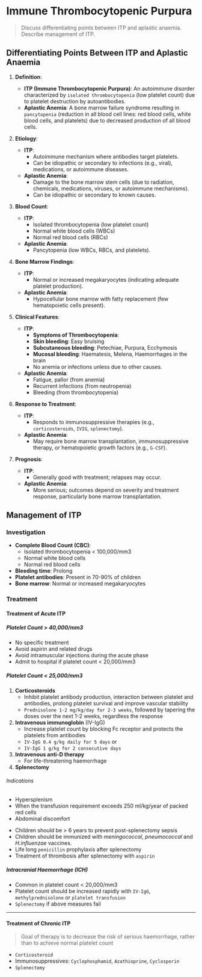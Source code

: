 # Immune Thrombocytopenic Purpura

> Discuss differentiating points between ITP and aplastic anaemia. Describe management of ITP.

## Differentiating Points Between ITP and Aplastic Anaemia

1. **Definition**:

   - **ITP (Immune Thrombocytopenic Purpura)**: An autoimmune disorder characterized by `isolated thrombocytopenia` (low platelet count) due to platelet destruction by autoantibodies.
   - **Aplastic Anemia**: A bone marrow failure syndrome resulting in `pancytopenia` (reduction in all blood cell lines: red blood cells, white blood cells, and platelets) due to decreased production of all blood cells.

2. **Etiology**:

   - **ITP**:
     - Autoimmune mechanism where antibodies target platelets.
     - Can be idiopathic or secondary to infections (e.g., viral), medications, or autoimmune diseases.
   - **Aplastic Anemia**:
     - Damage to the bone marrow stem cells (due to radiation, chemicals, medications, viruses, or autoimmune mechanisms).
     - Can be idiopathic or secondary to known causes.

3. **Blood Count**:

   - **ITP**:
     - Isolated thrombocytopenia (low platelet count)
     - Normal white blood cells (WBCs)
     - Normal red blood cells (RBCs)
   - **Aplastic Anemia**:
     - Pancytopenia (low WBCs, RBCs, and platelets).

4. **Bone Marrow Findings**:

   - **ITP**:
     - Normal or increased megakaryocytes (indicating adequate platelet production).
   - **Aplastic Anemia**:
     - Hypocellular bone marrow with fatty replacement (few hematopoietic cells present).

5. **Clinical Features**:

   - **ITP**:
     - **Symptoms of Thrombocytopenia**:
     - **Skin bleeding**: Easy bruising
     - **Subcutaneous bleeding**: Petechiae, Purpura, Ecchymosis
     - **Mucosal bleeding**: Haematesis, Melena, Haemorrhages in the brain
     - No anemia or infections unless due to other causes.
   - **Aplastic Anemia**:
     - Fatigue, pallor (from anemia)
     - Recurrent infections (from neutropenia)
     - Bleeding (from thrombocytopenia)

6. **Response to Treatment**:

   - **ITP**:
     - Responds to immunosuppressive therapies (e.g., `corticosteroids`, `IVIG`, `splenectomy`).
   - **Aplastic Anemia**:
     - May require bone marrow transplantation, immunosuppressive therapy, or hematopoietic growth factors (e.g., `G-CSF`).

7. **Prognosis**:
   - **ITP**:
     - Generally good with treatment; relapses may occur.
   - **Aplastic Anemia**:
     - More serious; outcomes depend on severity and treatment response, particularly bone marrow transplantation.

## Management of ITP

### Investigation

- **Complete Blood Count (CBC)**:
  - Isolated thrombocytopenia < 100,000/mm3
  - Normal white blood cells
  - Normal red blood cells
- **Bleeding time**: Prolong
- **Platelet antibodies**: Present in 70-90% of children
- **Bone marrow**: Normal or increased megakaryocytes

### Treatment

#### Treatment of Acute ITP

##### Platelet Count > 40,000/mm3

- No specific treatment
- Avoid aspirin and related drugs
- Avoid intramuscular injections during the acute phase
- Admit to hospital if platelet count < 20,000/mm3

##### Platelet Count < 25,000/mm3

1. **Corticosteroids**
   - Inhibit platelet antibody production, interaction between platelet and antibodies, prolong platelet survival and improve vascular stability
   - `Prednisolone 1-2 mg/kg/day for 2-3 weeks`, followed by tapering the doses over the next 1-2 weeks, regardless the response
2. **Intravenous immunoglobin** (IV-IgG)
   - Increase platelet count by blocking Fc receptor and protects the platelets from antibodies
   - `IV-IgG 0.4 g/kg daily for 5 days` or
   - `IV-IgG 1 g/kg for 2 consecutive days`
3. **Intravenous anti-D therapy**
   - For life-threatening haemorrhage
4. **Splenectomy**

###### Indications


<Callout emoji="">
  
  - Hypersplenism 
  - When the transfusion requirement exceeds 250 ml/kg/year of
  packed red cells 
  - Abdominal discomfort

</Callout>

- Children should be > 6 years to prevent post-splenectomy sepsis
- Children should be immunized with _meningococcal_, _pneumococcal_ and _H.influenzae_ vaccines.
- Life long `penicillin` prophylaxis after splenectomy
- Treatment of thrombosis after splenectomy with `aspirin`

##### Intracranial Haemorrhage (ICH)

- Common in platelet count < 20,000/mm3
- Platelet count should be increased rapidly with `IV-IgG`, `methylprednisolone` or `platelet transfusion`
- `Splenectomy` if above measures fail

---

#### Treatment of Chronic ITP

> Goal of therapy is to decrease the risk of serious haemorrhage, rather than to achieve normal platelet count

- `Corticosteroid`
- Immunosuppressives: `Cyclophosphamid`, `Azathioprine`, `Cyclosporin`
- `Splenectomy`
